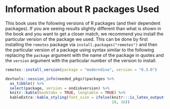 # Information about R packages Used {#appendixE}

This book uses the following versions of R packages (and their dependent packages). If you are seeing results slightly different than what is shown in the book and you want to get a closer match, we recommend you install the particular version of the package we used. This can be done by first installing the `remotes` package via `install.packages("remotes")` and then the particular version of a package using syntax similar to the following replacing the `package` argument with the name of the package in quotes and the `version` argument with the particular number of the version to install.

```r
remotes::install_version(package = "moderndive", version = "0.3.0")
```


```r
devtools::session_info(needed_pkgs)$packages %>% 
  as_tibble() %>% 
  select(package, version = ondiskversion) %>% 
  knitr::kable(booktabs = TRUE, longtable = TRUE) %>% 
  kableExtra::kable_styling(font_size = ifelse(knitr:::is_latex_output(), 
                                               10, 16))
```
